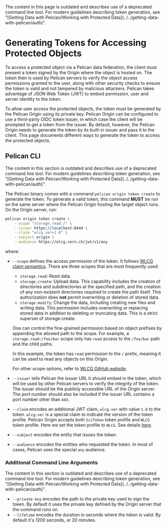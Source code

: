 
<Callout type="warning">
The content in this page is outdated and describes use of a deprecated command line tool.
For modern guidelines describing token generation, see "[Getting Data with Pelcian/Working with Protected Data](../../getting-data-with-pelican/auth)".
</Callout>

# Generating Tokens for Accessing Protected Objects

To access a protected object via a Pelican data federation, the client must present a token signed by the Origin where the object is hosted on. The token then is used by Pelican servers to verify the object access permissions granted to the user, along with other security checks to ensure the token is valid and not tampered by malicious attackers. Pelican takes advantage of JSON Web Token (JWT) to embed permission, user and server identity to the token.

To allow user access the protected objects, the token must be generated by the Pelican Origin using its private key. Pelican Origin can be configured to use a third-party OIDC token issuer, in which case the client will be prompted to get a token from the issuer. By default, however, the Pelican Origin needs to generate the token by its built-in issuer and pass it to the client. This page documents different ways to generate the token to access the protected objects.

## Pelican CLI
<Callout type="warning">
The content in this section is outdated and describes use of a deprecated command line tool.
For modern guidelines describing token generation, see "[Getting Data with Pelcian/Working with Protected Data](../../getting-data-with-pelican/auth)".
</Callout>

The Pelican binary comes with a command `pelican origin token create` to generate the token. To generate a valid token, this command **MUST** be run on the same server where the Pelican Origin hosting the target object runs. On the Origin server, run:

```bash copy
pelican origin token create \
    --scope "storage.read:/" \
    --issuer https://localhost:8444 \
    --claim "wlcg.ver=1.0" \
    --subject origin \
    --audience https://wlcg.cern.ch/jwt/v1/any
```

where:

- `--scope` defines the access permission of the token. It follows [WLCG claim semantics](https://github.com/WLCG-AuthZ-WG/common-jwt-profile/blob/master/profile.md#capability-based-authorization-scope). There are three scopes that are most frequently used:
  - `storage.read`: Read data.
  - `storage.create`: Upload data. This capability includes the creation of directories and subdirectories at the specified path, and the creation of any non-existent directories required to create the path itself. This authorization does **not** permit overwriting or deletion of stored data.
  - `storage.modify`: Change the data, including creating new files and writing data. This permission includes overwriting or replacing stored data in addition to deleting or truncating data. This is a strict superset of storage.create.

  One can control the fine-grained permission based on object prefixes by appending the allowed path to the scope. For example, a `storage.read:/foo/bar` scope only has `read` access to the `/foo/bar` path and the child paths.

  In this example, the token has `read` permission to the `/` prefix, meaning it can be used to read any objects on this Origin.

  For other scope options, refer to [WLCG GitHub website](https://github.com/WLCG-AuthZ-WG/common-jwt-profile/blob/master/profile.md#capability-based-authorization-scope).
- `--issuer` tells Pelican the issuer URL it should embed in the token, which will be used by other Pelican servers to verify the integrity of the token. The issuer should be the publicly accessible URL of the Origin server. The port number should also be included if the issuer URL contains a port number other than `443`.
- `--claim` encodes an additional JWT claim, `wlcg.ver` with value `1.0` to the token. `wlcg.ver` is a special claim to indicate the version of the token profile. Pelican Origin accepts both `SciToken` token profile and `WLCG` token profile. Here we set the token profile to `WLCG`. See details [here](https://github.com/WLCG-AuthZ-WG/common-jwt-profile/blob/master/profile.md#common-claims).
- `--subject` encodes the entity that issues the token.
- `--audience` encodes the entities who requested the token. In most of cases, Pelican uses the special `any` audience.


### Additional Command Line Arguments
<Callout type="warning">
The content in this section is outdated and describes use of a deprecated command line tool.
For modern guidelines describing token generation, see "[Getting Data with Pelcian/Working with Protected Data](../../getting-data-with-pelican/auth)".
</Callout>

- `--private-key` encodes the path to the private key used to sign the token. By default it uses the private key defined by the Origin server that the command runs on.
- `--lifetime` encodes the duration in seconds where the token is valid. By default it's 1200 seconds, or 20 minutes.
